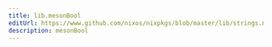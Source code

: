 ```yaml
---
title: lib.mesonBool
editUrl: https://www.github.com/nixos/nixpkgs/blob/master/lib/strings.nix#L775C15
description: mesonBool
---
```




<LinkCard
    title="Contribute Now!"
    description="API Documentation is done in our source code"
    href="https://www.github.com/nixos/nixpkgs/blob/master/lib/strings.nix#L775C15"
/>


